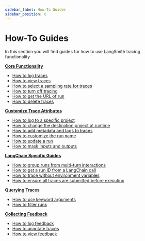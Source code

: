 ```yaml
---
sidebar_label: How-To Guides
sidebar_position: 0
---
```


# How-To Guides

In this section you will find guides for how to use LangSmith tracing functionality

**[Core Functionality](faq/logging_and_viewing)**

- [How to log traces](faq/logging_and_viewing#logging-traces)
- [How to view traces](faq/logging_and_viewing#viewing-traces)
- [How to select a sampling rate for traces](faq/logging_and_viewing#setting-a-sampling-rate-for-tracing)
- [How to turn off tracing](faq/logging_and_viewing#turning-off-tracing)
- [How to get the URL of run](faq/logging_and_viewing#getting-the-url-of-a-logged-run)
- [How to delete traces](faq/logging_and_viewing#deleting-traces-in-a-project)


**[Customize Trace Attributes](faq/customizing_trace_attributes)**
- [How to log to a specific project](faq/customizing_trace_attributes#logging-to-a-specific-project)
- [How to change the destination project at runtime](faq/customizing_trace_attributes#changing-the-destination-project-at-runtime)
- [How to add metadata and tags to traces](faq/customizing_trace_attributes#adding-metadata-and-tags-to-traces)
- [How to customize the run name](faq/customizing_trace_attributes#customizing-the-run-name)
- [How to update a run](faq/customizing_trace_attributes#updating-a-run)
- [How to mask inputs and outputs](faq/customizing_trace_attributes#masking-inputs-and-outputs)

**[LangChain Specific Guides](faq/langchain_specific_guides)**

- [How to group runs from multi-turn interactions](faq/langchain_specific_guides#grouping-runs-from-multi-turn-interactions)
- [How to get a run ID from a LangChain call](faq/langchain_specific_guides#getting-a-run-id-from-a-langchain-call)
- [How to trace without environment variables](faq/langchain_specific_guides#tracing-without-environment-variables)
- [How to ensure all traces are submitted before executing](faq/langchain_specific_guides#ensuring-all-traces-are-submitted-before-exiting)


**[Querying Traces](faq/querying_traces)**

- [How to use keyword arguments](faq/querying_traces#using-keyword-arguments)
- [How to filter runs](faq/querying_traces#run-filtering)

**[Collecting Feedback](faq/logging_feedback)**

- [How to log feedback](faq/logging_feedback#collecting-feedback-programmatically)
- [How to annotate traces](faq/logging_feedback#annotating-traces-with-feedback)
- [How to view feedback](faq/logging_feedback#viewing-feedback)

